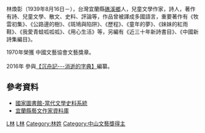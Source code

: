 林煥彰（1939年8月16日－），台灣宜蘭縣[[礁溪鄉|礁溪鄉]]人，兒童文學作家，詩人，著作有詩、兒童文學、散文、史料、評論等，作品曾被譯成多國語言，重要著作有《牧雲初集》、《公路邊的樹》、《斑鳩與陷阱》、《歷程》、《童年的夢》、《妹妹的紅雨鞋》、《我愛青蛙呱呱呱》、《用心生活》等，另編有《近三十年新詩書目》、《中國新詩集編目》。

1970年榮獲 中國文藝協會文藝獎章。<br />
<br />
2016年  參與[[沉舟記|【沉舟記---消逝的字典】]]編纂。

==參考資料==
*[https://web.archive.org/web/20050707233932/http://lit.ncl.edu.tw/ 國家圖書館-當代文學史料系統]
*[http://svr2.ilccb.gov.tw/writer/writer_detail.asp?wid=1 宜蘭縣藝文作家資料庫]{{dead link|date=2018年3月 |bot=InternetArchiveBot |fix-attempted=yes }}

{{TW-writer-stub}}

[[Category:台灣作家|L林]]
[[Category:礁溪人|L林]]
[[Category:林姓|Category:林姓]]
[[Category:中山文藝獎得主|Category:中山文藝獎得主]]